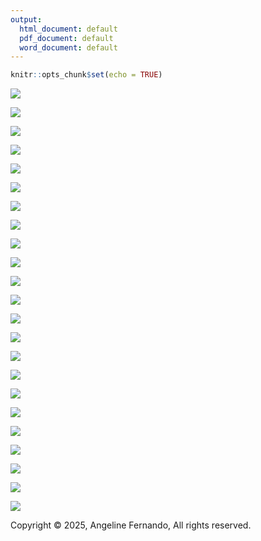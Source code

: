```yaml
---
output:
  html_document: default
  pdf_document: default
  word_document: default
---
```


```r
knitr::opts_chunk$set(echo = TRUE)
```

![](/PGPM-MA-2025/images/conjoint/Slide1.PNG)

![](/PGPM-MA-2025/images/conjoint/Slide2.PNG)

![](/PGPM-MA-2025/images/conjoint/Slide3.PNG)

![](/PGPM-MA-2025/images/conjoint/Slide4.PNG)

![](/PGPM-MA-2025/images/conjoint/Slide5.PNG)

![](/PGPM-MA-2025/images/conjoint/Slide6.PNG)

![](/PGPM-MA-2025/images/conjoint/Slide7.PNG)

![](/PGPM-MA-2025/images/conjoint/Slide8.PNG)

![](/PGPM-MA-2025/images/conjoint/Slide9.PNG)

![](/PGPM-MA-2025/images/conjoint/Slide10.PNG)

![](/PGPM-MA-2025/images/conjoint/Slide11.PNG)

![](/PGPM-MA-2025/images/conjoint/Slide12.PNG)

![](/PGPM-MA-2025/images/conjoint/Slide13.PNG)

![](/PGPM-MA-2025/images/conjoint/Slide14.PNG)

![](/PGPM-MA-2025/images/conjoint/Slide15.PNG)

![](/PGPM-MA-2025/images/conjoint/Slide16.PNG)

![](/PGPM-MA-2025/images/conjoint/Slide17.PNG)

![](/PGPM-MA-2025/images/conjoint/Slide18.PNG)

![](/PGPM-MA-2025/images/conjoint/Slide19.PNG)

![](/PGPM-MA-2025/images/conjoint/Slide20.PNG)

![](/PGPM-MA-2025/images/conjoint/Slide21.PNG)

![](/PGPM-MA-2025/images/conjoint/Slide22.PNG)

![](/PGPM-MA-2025/images/conjoint/Slide23.PNG)

<div id="footer">
<p>Copyright &copy; 2025,  Angeline Fernando,  All rights reserved.</p>
</div>

